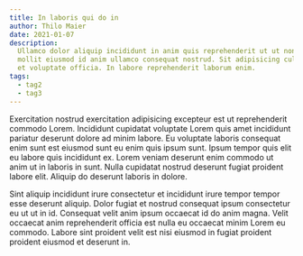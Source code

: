 ```yaml
---
title: In laboris qui do in
author: Thilo Maier
date: 2021-01-07
description:
  Ullamco dolor aliquip incididunt in anim quis reprehenderit ut ut non. Veniam
  mollit eiusmod id anim ullamco consequat nostrud. Sit adipisicing culpa magna
  et voluptate officia. In labore reprehenderit laborum enim.
tags:
  - tag2
  - tag3
---
```


Exercitation nostrud exercitation adipisicing excepteur est ut reprehenderit
commodo Lorem. Incididunt cupidatat voluptate Lorem quis amet incididunt
pariatur deserunt dolore ad minim labore. Eu voluptate laboris consequat enim
sunt est eiusmod sunt eu enim quis ipsum sunt. Ipsum tempor quis elit eu labore
quis incididunt ex. Lorem veniam deserunt enim commodo ut anim ut in laboris in
sunt. Nulla cupidatat nostrud deserunt fugiat proident labore elit. Aliquip do
deserunt laboris in dolore.

Sint aliquip incididunt irure consectetur et incididunt irure tempor tempor esse
deserunt aliquip. Dolor fugiat et nostrud consequat ipsum consectetur eu ut ut
in id. Consequat velit anim ipsum occaecat id do anim magna. Velit occaecat anim
reprehenderit officia est nulla eu occaecat minim Lorem eu commodo. Labore sint
proident velit est nisi eiusmod in fugiat proident proident eiusmod et deserunt
in.

